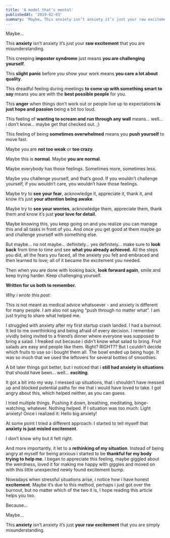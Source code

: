 ```yaml
---
title: 'A model that’s mental'
publishedAt: '2019-02-03'
summary: 'Maybe… This anxiety isn’t anxiety it’s just your raw excitement that you are misunderstanding. This creeping imposter syndrome jus...'
---
```


Maybe…

This **anxiety** isn’t anxiety it’s just your **raw excitement** that you are misunderstanding.

This creeping **imposter syndrome** just means **you are challenging yourself**.

This **slight panic** before you show your work means **you care a lot about quality**.

This dreadful feeling during meetings **to come up with something smart to say** means you are with the **best possible people** for you.

This **anger** when things don’t work out or people live up to expectations **is just hope and passion** being a bit too loud.

This feeling of **wanting to scream and run through any wall** means… well… i don’t know… maybe get that checked out. ;)

This feeling of being **sometimes overwhelmed** means you **push yourself** to move fast.

Maybe you are **not too weak** or **too crazy**.

Maybe this is **normal**. Maybe **you are normal**.

Maybe everybody has those feelings. Sometimes more, sometimes less.

Maybe you challenge yourself, and that’s good. If you wouldn’t challenge yourself, if you wouldn’t care, you wouldn’t have those feelings.

Maybe try to **see your fear**, acknowledge it, appreciate it, thank it, and know it’s just **your attention being awake**.

Maybe try to **see your worries**, acknowledge them, appreciate them, thank them and know it’s just **your love for detail**.

Maybe knowing this, you keep going on and you realize you can manage this and all tasks in front of you. And once you get good at them maybe go and challenge yourself with something else.

But maybe… no not maybe… definitely… yes definitely… make sure to **look back** from time to time and see **what you already achieved.** All the steps you did, all the fears you faced, all the anxiety you felt and embraced and then learned to love; all of it became the excitement you needed.

Then when you are done with looking back, **look forward again**, smile and keep trying harder. Keep challenging yourself.

**Written for us both to remember.**

_Why i wrote this post:_

This is not meant as medical advice whatsoever - and anxiety is different for many people. I am also not saying “push through no matter what”. I am just trying to share what helped me.

I struggled with anxiety after my first startup crash landed. I had a burnout. It led to me overthinking and being afraid of every decision. I remember vividly being invited to a friend’s dinner where everyone was supposed to bring a salad. I freaked out because i didn’t know what salad to bring. Fruit salads are easy and people like them. Right? RIGHT?? But I couldn’t decide which fruits to use so i bought them all. The bowl ended up being huge. It was so much that we used the leftovers for several bottles of smoothies.

A bit later things got better, but i noticed that i **still had anxiety in situations** that should have been… well… **exciting**.

It got a bit into my way. I messed up situations, that i shouldn’t have messed up and blocked potential paths for me that i would have loved to take. I got angry about this, which helped neither, as you can guess.

I tried multiple things. Pushing it down, breathing, meditating, binge-watching, whatever. Nothing helped. If I situation was too much: Light anxiety! Once i realized it: Hello big anxiety!

At some point I tried a different approach: I started to tell myself that **anxiety is just misled excitement**.

I don’t know why but it felt right.

And more importantly, it let to a **rethinking of my situation**. Instead of being angry at myself for being anxious i started to be **thankful for my body trying to help me**. I began to appreciate this feeling, maybe giggled about the weirdness, loved it for making me happy with giggles and moved on with this little unexpected newly found excitement bump.

Nowadays when stressful situations arise, i notice how i have honest **excitement**. Maybe it’s due to this method, perhaps i just got over the burnout, but no matter which of the two it is, I hope reading this article helps you too.

Because…

Maybe…

This **anxiety** isn’t anxiety it’s just **your raw excitement** that you are simply misunderstanding.
